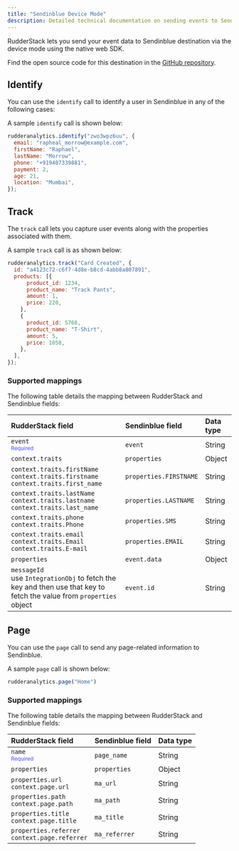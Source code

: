 ```yaml
---
title: "Sendinblue Device Mode"
description: Detailed technical documentation on sending events to Sendinblue using the RudderStack device mode.
---
```


RudderStack lets you send your event data to Sendinblue destination via the <Link to="/destinations/rudderstack-connection-modes/#device-mode">device mode</Link> using the native web SDK.

<div class="infoBlock">
Find the open source code for this destination in the <a href="https://github.com/rudderlabs/rudder-sdk-js/tree/production/src/integrations/">GitHub repository</a>.
</div>

## Identify

You can use the <Link to="/event-spec/standard-events/identify/">`identify`</Link> call to identify a user in Sendinblue in any of the following cases:


A sample `identify` call is shown below:

```javascript
rudderanalytics.identify("zwo3wpz6uu", {
  email: "rapheal_morrow@example.com",
  firstName: "Raphael",
  lastName: "Morrow",
  phone: "+919407339881",
  payment: 2,
  age: 21,
  location: "Mumbai",
});
```

## Track

The <Link to="/event-spec/standard-events/track">`track`</Link> call lets you capture user events along with the properties associated with them.

A sample `track` call is as shown below:

```javascript
rudderanalytics.track("Card Created", {
  id: "a4123c72-c6f7-4d8e-b8cd-4abb8a807891",
  products: [{
      product_id: 1234,
      product_name: "Track Pants",
      amount: 1,
      price: 220,
    },
    {
      product_id: 5768,
      product_name: "T-Shirt",
      amount: 5,
      price: 1058,
    },
  ],
});
```
### Supported mappings

The following table details the mapping between RudderStack and Sendinblue fields:

| RudderStack field | Sendinblue field | Data type |
| :-----| :--------| :------|
| `event` <br/> <span style="color: #4D4DFF;font-size:12px;">Required</span> | `event` | String |
| `context.traits`  | `properties` | Object |
| `context.traits.firstName` <br/> `context.traits.firstname` <br/> `context.traits.first_name`  | `properties.FIRSTNAME` | String | 
| `context.traits.lastName` <br/> `context.traits.lastname` <br/> `context.traits.last_name`  | `properties.LASTNAME` | String |  
| `context.traits.phone` <br/> `context.traits.Phone` | `properties.SMS`  |  String |
| `context.traits.email` <br/>`context.traits.Email`<br/> `context.traits.E-mail`| `properties.EMAIL`  | String |
| `properties`| `event.data` | Object |
| `messageId` <br/> use  `IntegrationObj` to fetch the key and then use that key to fetch the value from `properties` object| `event.id` | String |


## Page

You can use the <Link to="/event-spec/standard-events/page/">`page`</Link> call to send any page-related information to Sendinblue.

A sample `page` call is shown below:

```javascript
rudderanalytics.page("Home")
```

### Supported mappings

The following table details the mapping between RudderStack and Sendinblue fields:

| RudderStack field | Sendinblue field | Data type |
| :-----| :--------| :------|
| `name` <br/> <span style="color: #4D4DFF;font-size:12px;">Required</span> | `page_name` | String |
| `properties`  | `properties` | Object |
| `properties.url` <br/> `context.page.url` | `ma_url` | String |  
| `properties.path` <br/> `context.page.path`| `ma_path`  |  String |
| `properties.title` <br/> `context.page.title`| `ma_title`  | String |
| `properties.referrer` <br/> `context.page.referrer`| `ma_referrer` | String |